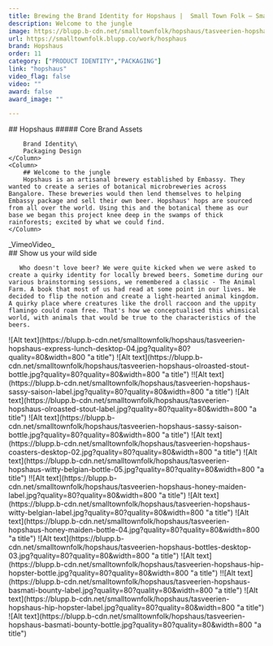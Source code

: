 ```yaml
---
title: Brewing the Brand Identity for Hopshaus |  Small Town Folk — Small Town Folk
description: Welcome to the jungle
image: https://blupp.b-cdn.net/smalltownfolk/hopshaus/tasveerien-hopshaus-cover.jpg?quality=80
url: https://smalltownfolk.blupp.co/work/hosphaus
brand: Hopshaus
order: 11
category: ["PRODUCT IDENTITY","PACKAGING"]
link: "hopshaus"
video_flag: false
video: ""
award: false
award_image: ""

---
```


<Column2>
    <Column>
        ## Hopshaus
        ##### Core Brand Assets

        Brand Identity\
        Packaging Design
    </Column>
    <Column>
        ## Welcome to the jungle
        Hopshaus is an artisanal brewery established by Embassy. They wanted to create a series of botanical microbreweries across Bangalore. These breweries would then lend themselves to helping Embassy package and sell their own beer. Hopshaus' hops are sourced from all over the world. Using this and the botanical theme as our base we began this project knee deep in the swamps of thick rainforests; excited by what we could find.
    </Column>
</Column2>

<Column>
    <div class="bg-zinc-200 h-96 flex justify-center items-center">_VimeoVideo_</div>
</Column>

<Column>
        ## Show us your wild side
        
       Who doesn't love beer? We were quite kicked when we were asked to create a quirky identity for locally brewed beers. Sometime during our various brainstorming sessions, we remembered a classic - The Animal Farm. A book that most of us had read at some point in our lives. We decided to flip the notion and create a light-hearted animal kingdom. A quirky place where creatures like the droll raccoon and the uppity flamingo could roam free. That's how we conceptualised this whimsical world, with animals that would be true to the characteristics of the beers. 
</Column>

<Column>
    ![Alt text](https://blupp.b-cdn.net/smalltownfolk/hopshaus/tasveerien-hopshaus-express-lunch-desktop-04.jpg?quality=80?quality=80&width=800 "a title")
</Column>

<Column2>
    <Column>
        <ColumnImageLarge>
            ![Alt text](https://blupp.b-cdn.net/smalltownfolk/hopshaus/tasveerien-hopshaus-olroasted-stout-bottle.jpg?quality=80?quality=80&width=800 "a title")
        </ColumnImageLarge>
        <ColumnImageSmall>
            !![Alt text](https://blupp.b-cdn.net/smalltownfolk/hopshaus/tasveerien-hopshaus-sassy-saison-label.jpg?quality=80?quality=80&width=800 "a title")
        </ColumnImageSmall>
    </Column>
    <Column>
        <ColumnImageSmall>
            ![Alt text](https://blupp.b-cdn.net/smalltownfolk/hopshaus/tasveerien-hopshaus-olroasted-stout-label.jpg?quality=80?quality=80&width=800 "a title")
        </ColumnImageSmall>
        <ColumnImageLarge>
            ![Alt text](https://blupp.b-cdn.net/smalltownfolk/hopshaus/tasveerien-hopshaus-sassy-saison-bottle.jpg?quality=80?quality=80&width=800 "a title")
        </ColumnImageLarge>
    </Column>
</Column2>

<Column>
    ![Alt text](https://blupp.b-cdn.net/smalltownfolk/hopshaus/tasveerien-hopshaus-coasters-desktop-02.jpg?quality=80?quality=80&width=800 "a title")
</Column>

<Column2>
    <Column>
        <ColumnImageLarge>
            ![Alt text](https://blupp.b-cdn.net/smalltownfolk/hopshaus/tasveerien-hopshaus-witty-belgian-bottle-05.jpg?quality=80?quality=80&width=800 "a title")
        </ColumnImageLarge>
        <ColumnImageSmall>
            !![Alt text](https://blupp.b-cdn.net/smalltownfolk/hopshaus/tasveerien-hopshaus-honey-maiden-label.jpg?quality=80?quality=80&width=800 "a title")
        </ColumnImageSmall>
    </Column>
    <Column>
        <ColumnImageSmall>
            ![Alt text](https://blupp.b-cdn.net/smalltownfolk/hopshaus/tasveerien-hopshaus-witty-belgian-label.jpg?quality=80?quality=80&width=800 "a title")
        </ColumnImageSmall>
        <ColumnImageLarge>
            ![Alt text](https://blupp.b-cdn.net/smalltownfolk/hopshaus/tasveerien-hopshaus-honey-maiden-bottle-04.jpg?quality=80?quality=80&width=800 "a title")
        </ColumnImageLarge>
    </Column>
</Column2>

<Column>
    ![Alt text](https://blupp.b-cdn.net/smalltownfolk/hopshaus/tasveerien-hopshaus-bottles-desktop-03.jpg?quality=80?quality=80&width=800 "a title")
</Column>

<Column2>
    <Column>
        <ColumnImageLarge>
            ![Alt text](https://blupp.b-cdn.net/smalltownfolk/hopshaus/tasveerien-hopshaus-hip-hopster-bottle.jpg?quality=80?quality=80&width=800 "a title")
        </ColumnImageLarge>
        <ColumnImageSmall>
            !![Alt text](https://blupp.b-cdn.net/smalltownfolk/hopshaus/tasveerien-hopshaus-basmati-bounty-label.jpg?quality=80?quality=80&width=800 "a title")
        </ColumnImageSmall>
    </Column>
    <Column>
        <ColumnImageSmall>
            ![Alt text](https://blupp.b-cdn.net/smalltownfolk/hopshaus/tasveerien-hopshaus-hip-hopster-label.jpg?quality=80?quality=80&width=800 "a title")
        </ColumnImageSmall>
        <ColumnImageLarge>
            ![Alt text](https://blupp.b-cdn.net/smalltownfolk/hopshaus/tasveerien-hopshaus-basmati-bounty-bottle.jpg?quality=80?quality=80&width=800 "a title")
        </ColumnImageLarge>
    </Column>
</Column2>
